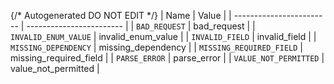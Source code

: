 {/* Autogenerated DO NOT EDIT  */}
| Name                     | Value                    |
| ------------------------ | ------------------------ |
| `BAD_REQUEST`            | bad_request              |
| `INVALID_ENUM_VALUE`     | invalid_enum_value       |
| `INVALID_FIELD`          | invalid_field            |
| `MISSING_DEPENDENCY`     | missing_dependency       |
| `MISSING_REQUIRED_FIELD` | missing_required_field   |
| `PARSE_ERROR`            | parse_error              |
| `VALUE_NOT_PERMITTED`    | value_not_permitted      |